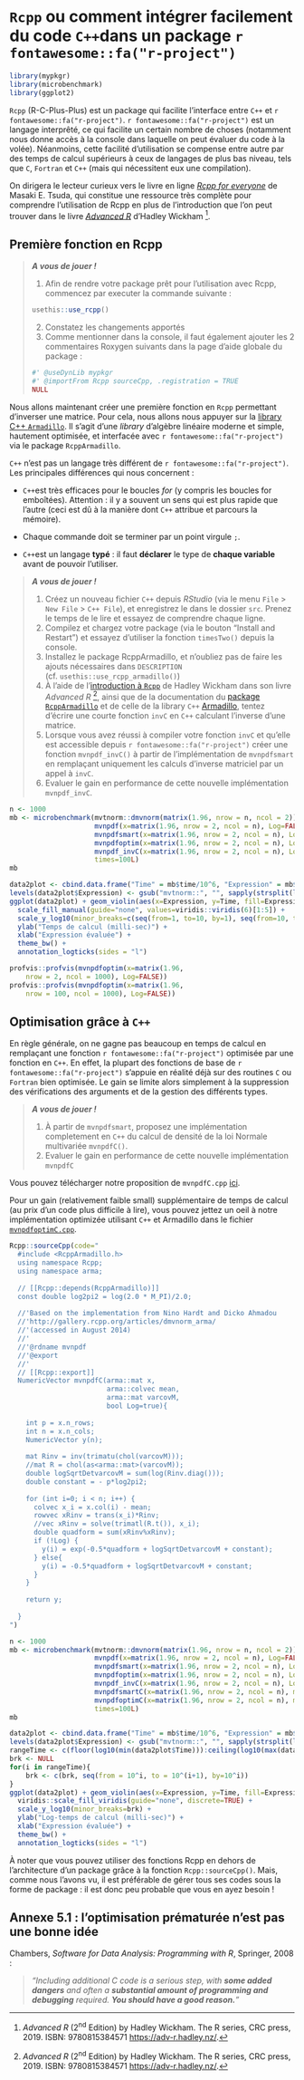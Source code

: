 
# `Rcpp` ou comment intégrer facilement du code `C++`dans un package `r fontawesome::fa("r-project")` 

```r
library(mypkgr)
library(microbenchmark)
library(ggplot2)
```

`Rcpp` (R-C-Plus-Plus) est un package qui facilite l'interface entre `C++` et `r fontawesome::fa("r-project")`. `r fontawesome::fa("r-project")` est un langage interprêté, ce qui facilite un certain nombre de choses (notamment nous donne accès à la console dans laquelle on peut évaluer du code à la volée). Néanmoins, cette facilité d'utilisation se compense entre autre par des temps de calcul supérieurs à ceux de langages de plus bas niveau, tels que `C`, `Fortran` et `C++` (mais qui nécessitent eux une compilation).

On dirigera le lecteur curieux vers le livre en ligne 
[*Rcpp for everyone*](https://teuder.github.io/rcpp4everyone_en/) de Masaki E. Tsuda, qui
constitue une ressource très complète pour comprendre l'utilisation de Rcpp en plus de 
l'introduction que l'on peut trouver dans le livre [*Advanced R*](https://adv-r.hadley.nz/) d'Hadley Wickham [^2].

[^2]: *Advanced R* (2^nd^ Edition) by Hadley Wickham. The R series, CRC press, 2019. ISBN: 9780815384571 [https://adv-r.hadley.nz/](https://adv-r.hadley.nz/).

## Première fonction en Rcpp

> ***A vous de jouer !***  
>
> 1. Afin de rendre votre package prêt pour l'utilisation avec Rcpp, commencez par executer la commande
suivante :
    ```r
    usethis::use_rcpp()
    ```
> 2. Constatez les changements apportés 
> 3. Comme mentionner dans la console, il faut également ajouter les 2 commentaires Roxygen suivants dans la page d’aide globale du package :
    ```r
    #' @useDynLib mypkgr
    #' @importFrom Rcpp sourceCpp, .registration = TRUE
    NULL
    ```

Nous allons maintenant créer une première fonction en `Rcpp` permettant d'inverser une matrice.
Pour cela, nous allons nous appuyer sur la [library C++ `Armadillo`](http://arma.sourceforge.net/docs.html).
Il s'agit d'une *library* d'algèbre linéaire moderne et simple, hautement optimisée, et interfacée 
avec `r fontawesome::fa("r-project")` via le package `RcppArmadillo`.

`C++` n'est pas un langage très différent de `r fontawesome::fa("r-project")`. Les principales différences qui nous concernent :
  
  - `C++`est très efficaces pour le boucles *for* (y compris les boucles for emboîtées). Attention : 
  il y a souvent un sens qui est plus rapide que l'autre (ceci est dû à la manière dont `C++` attribue
  et parcours la mémoire).
  
  - Chaque commande doit se terminer par un point virgule `;`.
  
  - `C++`est un langage **typé** : il faut **déclarer** le type de **chaque variable** avant de pouvoir 
  l'utiliser.


> ***A vous de jouer !***  
>
> 1. Créez un nouveau fichier `C++` depuis *RStudio* (via le menu `File` > `New File` > `C++ File`), et enregistrez le dans le dossier `src`. Prenez le temps de le lire et essayez de comprendre  chaque ligne.
> 2. Compilez et chargez votre package (via le bouton "Install and Restart") et essayez d'utiliser la fonction `timesTwo()` depuis la console.
> 3. Installez le package RcppArmadillo, et n'oubliez pas de faire les ajouts nécessaires dans `DESCRIPTION` (cf. `usethis::use_rcpp_armadillo()`)
> 4. À l'aide de l'[introduction à `Rcpp`](http://adv-r.hadley.nz/Rcpp.html#rcpp-intro) de Hadley Wickham dans son livre *Advanced R* [^2], ainsi que de la documentation du  [package `RcppArmadillo`](http://gallery.rcpp.org/articles/armadillo-eigenvalues/) et de celle de la library `C++` [Armadillo](http://arma.sourceforge.net/docs.html), tentez d'écrire une courte fonction `invC` en `C++` calculant l'inverse d'une matrice.
> 5. Lorsque vous avez réussi à compiler votre fonction `invC` et qu'elle est accessible depuis `r fontawesome::fa("r-project")` créer une fonction `mvnpdf_invC()` à partir de l'implémentation de `mvnpdfsmart` en remplaçant uniquement les calculs d'inverse matriciel par un appel à `invC`.
> 6. Evaluer le gain en performance de cette nouvelle implémentation `mvnpdf_invC`.


```r
n <- 1000
mb <- microbenchmark(mvtnorm::dmvnorm(matrix(1.96, nrow = n, ncol = 2)),
                     mvnpdf(x=matrix(1.96, nrow = 2, ncol = n), Log=FALSE),
                     mvnpdfsmart(x=matrix(1.96, nrow = 2, ncol = n), Log=FALSE),
                     mvnpdfoptim(x=matrix(1.96, nrow = 2, ncol = n), Log=FALSE),
                     mvnpdf_invC(x=matrix(1.96, nrow = 2, ncol = n), Log=FALSE),
                     times=100L)
mb
```

```r
data2plot <- cbind.data.frame("Time" = mb$time/10^6, "Expression" = mb$expr)
levels(data2plot$Expression) <- gsub("mvtnorm::", "", sapply(strsplit(levels(data2plot$Expression), "(", fixed=T), "[", 1))
ggplot(data2plot) + geom_violin(aes(x=Expression, y=Time, fill=Expression), alpha=0.8)  +
  scale_fill_manual(guide="none", values=viridis::viridis(6)[1:5]) + 
  scale_y_log10(minor_breaks=c(seq(from=1, to=10, by=1), seq(from=10, to=100, by=10))) + 
  ylab("Temps de calcul (milli-sec)") +
  xlab("Expression évaluée") +
  theme_bw() +
  annotation_logticks(sides = "l")
```

```r
profvis::profvis(mvnpdfoptim(x=matrix(1.96, 
    nrow = 2, ncol = 1000), Log=FALSE))
profvis::profvis(mvnpdfoptim(x=matrix(1.96, 
    nrow = 100, ncol = 1000), Log=FALSE))
```

## Optimisation grâce à `C++`

En règle générale, on ne gagne pas beaucoup en temps de calcul en remplaçant une fonction `r fontawesome::fa("r-project")` 
optimisée par une fonction en `C++`. En effet, la plupart des fonctions de base de `r fontawesome::fa("r-project")` s'appuie en 
réalité déjà sur des routines `C` ou `Fortran` bien optimisée. Le gain se limite alors simplement
à la suppression des vérifications des arguments et de la gestion des différents types.

> ***A vous de jouer !***  
> 
> 1. À partir de `mvnpdfsmart`, proposez une implémentation completement en `C++` du calcul
  de densité de la loi Normale multivariée `mvnpdfC()`.
> 2. Evaluer le gain en performance de cette nouvelle implémentation `mvnpdfC`



Vous pouvez télécharger notre proposition de `mvnpdfC.cpp` [ici](https://r-dev-perf.borishejblum.science/FormationRavancee_dev_perf_files/mvnpdfC.cpp).

Pour un gain (relativement faible small) supplémentaire de temps de calcul (au prix d'un code plus difficile à lire), vous pouvez jettez un oeil à notre implémentation optimizée utilisant `C++` et  Armadillo dans le fichier [`mvnpdfoptimC.cpp`](https://heavyr.borishejblum.science/AdvancedRcourse_dev_perf_files/mvnpdfoptimC.cpp).

```r
Rcpp::sourceCpp(code="
  #include <RcppArmadillo.h>
  using namespace Rcpp;
  using namespace arma;
  
  // [[Rcpp::depends(RcppArmadillo)]]
  const double log2pi2 = log(2.0 * M_PI)/2.0;
  
  //'Based on the implementation from Nino Hardt and Dicko Ahmadou
  //'http://gallery.rcpp.org/articles/dmvnorm_arma/
  //'(accessed in August 2014)
  //'
  //'@rdname mvnpdf
  //'@export
  //'
  // [[Rcpp::export]]
  NumericVector mvnpdfC(arma::mat x,
                        arma::colvec mean,
                        arma::mat varcovM,
                        bool Log=true){
  
    int p = x.n_rows;
    int n = x.n_cols;
    NumericVector y(n);
  
    mat Rinv = inv(trimatu(chol(varcovM)));
    //mat R = chol(as<arma::mat>(varcovM));
    double logSqrtDetvarcovM = sum(log(Rinv.diag()));
    double constant = - p*log2pi2;
  
    for (int i=0; i < n; i++) {
      colvec x_i = x.col(i) - mean;
      rowvec xRinv = trans(x_i)*Rinv;
      //vec xRinv = solve(trimatl(R.t()), x_i);
      double quadform = sum(xRinv%xRinv);
      if (!Log) {
        y(i) = exp(-0.5*quadform + logSqrtDetvarcovM + constant);
      } else{
        y(i) = -0.5*quadform + logSqrtDetvarcovM + constant;
      }
    }
  
    return y;
  
  }
")
```

```r
n <- 1000
mb <- microbenchmark(mvtnorm::dmvnorm(matrix(1.96, nrow = n, ncol = 2)),
                     mvnpdf(x=matrix(1.96, nrow = 2, ncol = n), Log=FALSE),
                     mvnpdfsmart(x=matrix(1.96, nrow = 2, ncol = n), Log=FALSE),
                     mvnpdfoptim(x=matrix(1.96, nrow = 2, ncol = n), Log=FALSE),
                     mvnpdf_invC(x=matrix(1.96, nrow = 2, ncol = n), Log=FALSE),
                     mvnpdfsmartC(x=matrix(1.96, nrow = 2, ncol = n), mean = rep(0, 2), varcovM = diag(2), Log=FALSE),
                     mvnpdfoptimC(x=matrix(1.96, nrow = 2, ncol = n), mean = rep(0, 2), varcovM = diag(2), Log=FALSE),
                     times=100L)
mb
```

```r
data2plot <- cbind.data.frame("Time" = mb$time/10^6, "Expression" = mb$expr)
levels(data2plot$Expression) <- gsub("mvtnorm::", "", sapply(strsplit(levels(data2plot$Expression), "(", fixed=T), "[", 1))
rangeTime <- c(floor(log10(min(data2plot$Time))):ceiling(log10(max(data2plot$Time))))
brk <- NULL
for(i in rangeTime){
    brk <- c(brk, seq(from = 10^i, to = 10^(i+1), by=10^i))
}
ggplot(data2plot) + geom_violin(aes(x=Expression, y=Time, fill=Expression), alpha=0.8)  +
  viridis::scale_fill_viridis(guide="none", discrete=TRUE) + 
  scale_y_log10(minor_breaks=brk) + 
  ylab("Log-temps de calcul (milli-sec)") +
  xlab("Expression évaluée") +
  theme_bw() +
  annotation_logticks(sides = "l")
```

À noter que vous pouvez utiliser des fonctions Rcpp en dehors de l'architecture 
d'un package grâce à la fonction `Rcpp::sourceCpp()`. Mais, comme nous l'avons vu,
il est préférable de gérer tous ses codes sous la forme de package : il est 
donc peu probable que vous en ayez besoin !

## Annexe 5.1 : l'optimisation prématurée n'est pas une bonne idée {-}

Chambers, *Software for Data Analysis: Programming with R*, Springer, 2008 :

> *"Including additional C code is a serious step, with **some added dangers**
and often a **substantial amount of programming and debugging** required. 
**You should have a good reason.**"*
